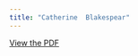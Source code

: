 ```yaml
---
title: "Catherine  Blakespear"
---
```


[View the PDF](../files/pdfs/role_profiles/senators/district_38_profile.pdf)